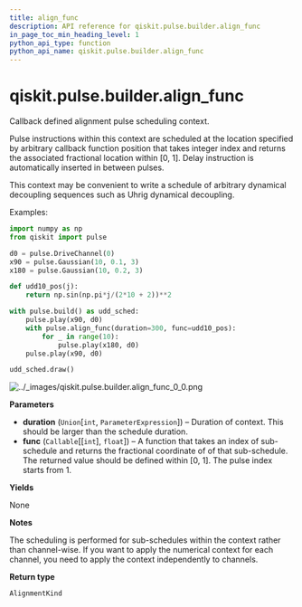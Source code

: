 ```yaml
---
title: align_func
description: API reference for qiskit.pulse.builder.align_func
in_page_toc_min_heading_level: 1
python_api_type: function
python_api_name: qiskit.pulse.builder.align_func
---
```


# qiskit.pulse.builder.align\_func

<Function id="qiskit.pulse.builder.align_func" github="https://github.com/qiskit/qiskit/tree/stable/0.19/qiskit/pulse/builder.py" signature="align_func(duration, func)">
  Callback defined alignment pulse scheduling context.

  Pulse instructions within this context are scheduled at the location specified by arbitrary callback function position that takes integer index and returns the associated fractional location within \[0, 1]. Delay instruction is automatically inserted in between pulses.

  This context may be convenient to write a schedule of arbitrary dynamical decoupling sequences such as Uhrig dynamical decoupling.

  Examples:

  ```python
  import numpy as np
  from qiskit import pulse

  d0 = pulse.DriveChannel(0)
  x90 = pulse.Gaussian(10, 0.1, 3)
  x180 = pulse.Gaussian(10, 0.2, 3)

  def udd10_pos(j):
      return np.sin(np.pi*j/(2*10 + 2))**2

  with pulse.build() as udd_sched:
      pulse.play(x90, d0)
      with pulse.align_func(duration=300, func=udd10_pos):
          for _ in range(10):
              pulse.play(x180, d0)
      pulse.play(x90, d0)

  udd_sched.draw()
  ```

  ![../\_images/qiskit.pulse.builder.align\_func\_0\_0.png](/images/api/qiskit/0.33/qiskit.pulse.builder.align_func_0_0.png)

  **Parameters**

  *   **duration** (`Union`\[`int`, `ParameterExpression`]) – Duration of context. This should be larger than the schedule duration.
  *   **func** (`Callable`\[\[`int`], `float`]) – A function that takes an index of sub-schedule and returns the fractional coordinate of of that sub-schedule. The returned value should be defined within \[0, 1]. The pulse index starts from 1.

  **Yields**

  None

  **Notes**

  The scheduling is performed for sub-schedules within the context rather than channel-wise. If you want to apply the numerical context for each channel, you need to apply the context independently to channels.

  **Return type**

  `AlignmentKind`
</Function>

